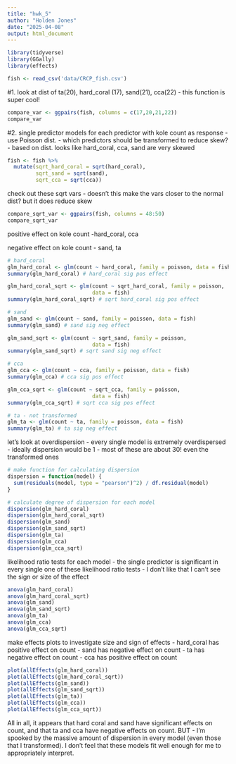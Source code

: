 ```yaml
---
title: "hwk_5"
author: "Holden Jones"
date: "2025-04-08"
output: html_document
---
```


```r
library(tidyverse)
library(GGally)
library(effects)

fish <- read_csv('data/CRCP_fish.csv')
```


#1. 
look at dist of ta(20), hard_coral (17), sand(21), cca(22)
- this function is super cool!
```r
compare_var <- ggpairs(fish, columns = c(17,20,21,22))
compare_var
```


#2.
single predictor models for each predictor with kole count as response
- use Poisson dist.
- which predictors should be transformed to reduce skew?
  - based on dist. looks like hard_coral, cca, sand are very skewed
```r
fish <- fish %>%
  mutate(sqrt_hard_coral = sqrt(hard_coral),
         sqrt_sand = sqrt(sand),
         sqrt_cca = sqrt(cca))
```
  
check out these sqrt vars
- doesn't this make the vars closer to the normal dist? but it does reduce skew
```r
compare_sqrt_var <- ggpairs(fish, columns = 48:50)
compare_sqrt_var
```

positive effect on kole count
-hard_coral, cca

negative effect on kole count
- sand, ta
```r
# hard_coral
glm_hard_coral <- glm(count ~ hard_coral, family = poisson, data = fish)
summary(glm_hard_coral) # hard_coral sig pos effect

glm_hard_coral_sqrt <- glm(count ~ sqrt_hard_coral, family = poisson,
                           data = fish)
summary(glm_hard_coral_sqrt) # sqrt hard_coral sig pos effect

# sand
glm_sand <- glm(count ~ sand, family = poisson, data = fish)
summary(glm_sand) # sand sig neg effect

glm_sand_sqrt <- glm(count ~ sqrt_sand, family = poisson,
                           data = fish)
summary(glm_sand_sqrt) # sqrt sand sig neg effect

# cca
glm_cca <- glm(count ~ cca, family = poisson, data = fish)
summary(glm_cca) # cca sig pos effect

glm_cca_sqrt <- glm(count ~ sqrt_cca, family = poisson,
                           data = fish)
summary(glm_cca_sqrt) # sqrt cca sig pos effect

# ta - not transformed
glm_ta <- glm(count ~ ta, family = poisson, data = fish)
summary(glm_ta) # ta sig neg effect
```

let's look at overdispersion
- every single model is extremely overdispersed
- ideally dispersion would be 1 - most of these are about 30! even the transformed
  ones
```r
# make function for calculating dispersion
dispersion = function(model) {
  sum(residuals(model, type = "pearson")^2) / df.residual(model)
}

# calculate degree of dispersion for each model
dispersion(glm_hard_coral)
dispersion(glm_hard_coral_sqrt)
dispersion(glm_sand)
dispersion(glm_sand_sqrt)
dispersion(glm_ta)
dispersion(glm_cca)
dispersion(glm_cca_sqrt)
```

likelihood ratio tests for each model
- the single predictor is significant in every single one of these likelihood
  ratio tests
- I don't like that I can't see the sign or size of the effect
```r
anova(glm_hard_coral)
anova(glm_hard_coral_sqrt)
anova(glm_sand)
anova(glm_sand_sqrt)
anova(glm_ta)
anova(glm_cca)
anova(glm_cca_sqrt)
```

make effects plots to investigate size and sign of effects
- hard_coral has positive effect on count
- sand has negative effect on count
- ta has negative effect on count
- cca has positive effect on count
```r
plot(allEffects(glm_hard_coral))
plot(allEffects(glm_hard_coral_sqrt))
plot(allEffects(glm_sand))
plot(allEffects(glm_sand_sqrt))
plot(allEffects(glm_ta))
plot(allEffects(glm_cca))
plot(allEffects(glm_cca_sqrt))
```

All in all, it appears that hard coral and sand have significant effects on count,
  and that ta and cca have negative effects on count. BUT - I'm spooked by the 
  massive amount of dispersion in every model (even those that I transformed).
  I don't feel that these models fit well enough for me to appropriately interpret.
  


